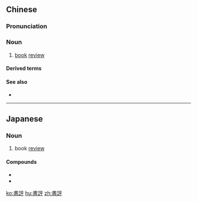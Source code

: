 {{also|书评}}
==Chinese==
{{zh-forms|s=书评}}

===Pronunciation===
{{zh-pron
|m=shūpíng
|c=syu1 ping4
|mn=tw,xm:su-phêng/qz:chir-phêng/zz:si-phêng
|cat=n
}}

===Noun===
{{zh-noun}}

# [[book]] [[review]]

====Derived terms====
{{zh-der|書評家}}

====See also====
* {{zh-l|影評}}

----

==Japanese==
{{ja-kanjitab|しょ|ひょう|yomi=o}}

===Noun===
{{ja-noun|しょひょう}}

# book [[review]]

====Compounds====
* {{l|ja|書評家}}
* {{l|ja|書評欄}}

[[ko:書評]]
[[hu:書評]]
[[zh:書評]]